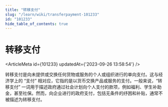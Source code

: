 ```yaml
---
title: "转移支付"
slug: "/learn/wiki/transferpayment-101233"
id: "101233"
hide_table_of_contents: true
---
```



# 转移支付

<ArticleMeta id={101233} updatedAt={'2023-09-26 13:58:54'} />
<div className='border-solid border-b border-t-0 my-4 border-[var(--ifm-color-gray-300)]' />

转移支付是向未提供或交换任何货物或服务的个人或组织进行的单向支付。这与经济学上的 “支付” 相对应，它指的是以货币交换产品或服务的支付。一般来说，“转移支付” 一词用于描述政府通过社会计划向个人支付的款项，例如福利、学生补助金，甚至社保。然而，向企业进行的政府支付，包括无条件的纾困和补贴，通常不被描述为转移支付。
